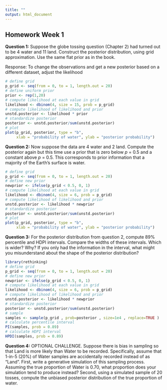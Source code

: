 ```yaml
---
title: ""
output: html_document
---
```


## Homework Week 1

**Question 1:** Suppose the globe tossing question (Chapter 2) had turned out to be 4 water and 11 land. Construct the posterior distribution, using grid approximation. Use the same flat prior as in the book.  

Response: To change the observations and get a new posterior based on a different dataset, adjust the likelihood

```r
# define grid 
p_grid <- seq(from = 0, to = 1, length.out = 20)
# define uniform prior 
prior <- rep(1,20)
# compute likelihood at each value in grid 
likelihood <- dbinom(4, size = 15, prob = p_grid)
# compute likelihood of likelihood and prior 
unstd.posterior <- likelihood * prior
# standardize posterior 
posterior <- unstd.posterior/sum(unstd.posterior)
# plot 
plot(p_grid, posterior, type = "b", 
     xlab = "probability of water", ylab = "posterior probability")
```

**Question 2:** Now suppose the data are 4 water and 2 land. Compute the posterior again but this time use a prior that is zero below *p* = 0.5 and a constant above *p* = 0.5. This corresponds to prior information that a majority of the Earth's surface is water. 

```r
# define grid 
p_grid <- seq(from = 0, to = 1, length.out = 20)
# define new prior 
newprior <- ifelse(p_grid < 0.5, 0, 1)
# compute likelihood at each value in grid 
likelihood <- dbinom(4, size = 6, prob = p_grid)
# compute likelihood of likelihood and prior 
unstd.posterior <- likelihood * newprior
# standardize posterior 
posterior <- unstd.posterior/sum(unstd.posterior)
# plot 
plot(p_grid, posterior, type = "b", 
     xlab = "probability of water", ylab = "posterior probability")
```

**Question 3:** For the posterior distribution from question 2, compute 89% percentile and HDPI intervals. Compare the widths of these intervals. Which is wider? Why? If you only had the information in the interval, what might you misunderstand about the shape of the posterior distribution?
```r
library(rethinking)
# define grid 
p_grid <- seq(from = 0, to = 1, length.out = 20)
# define new prior 
newprior <- ifelse(p_grid < 0.5, 0, 1)
# compute likelihood at each value in grid 
likelihood <- dbinom(4, size = 6, prob = p_grid)
# compute likelihood of likelihood and prior 
unstd.posterior <- likelihood * newprior
# standardize posterior 
posterior <- unstd.posterior/sum(unstd.posterior)
# sample
samples <- sample(p_grid , prob=posterior , size=1e4 , replace=TRUE )
# calculate percentile interval
PI(samples, prob = 0.89)
# calculate HDPI interval 
HPDI(samples, prob = 0.89)
```


**Question 4:** OPTIONAL CHALLENGE. Suppose there is bias in sampling so that Land is more likely than Water to be recorded. Specifically, assume that 1-in-5 (20%) of Water samples are accidentally recorded instead of as "Land". First, write a generative simulation of this sampling process. Assuming the true proportion of Water is 0.70, what proportion does your simulation tend to produce instead? Second, using a simulated sample of 20 tosses, compute the unbiased posterior distribution of the true proportion of water.